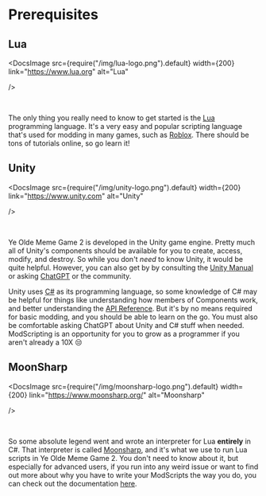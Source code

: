 
# Prerequisites

## Lua

<DocsImage
  src={require("/img/lua-logo.png").default}
  width={200}
  link="https://www.lua.org"
        alt="Lua"

/>

<br />

The only thing you really need to know to get started is the [Lua](https://www.lua.org/manual/5.4/manual.html) programming language. It's a very easy and popular scripting language that's used for modding in many games, such as [Roblox](https://www.roblox.com/). There should be tons of tutorials online, so go learn it!

## Unity

<DocsImage
  src={require("/img/unity-logo.png").default}
  width={200}
  link="https://www.unity.com"
        alt="Unity"

/>

<br />

Ye Olde Meme Game 2 is developed in the Unity game engine. Pretty much all of Unity's components should be available for you to create, access, modify, and destroy. So while you don't _need_ to know Unity, it would be quite helpful. However, you can also get by by consulting the [Unity Manual](https://docs.unity3d.com/Manual/index.html) or asking [ChatGPT](https://chat.openai.com/) or the community.

Unity uses [C#](https://learn.microsoft.com/en-us/dotnet/csharp/tour-of-csharp/) as its programming language, so some knowledge of C# may be helpful for things like understanding how members of Components work, and better understanding the [API Reference](/docs/guides/api-reference). But it's by no means required for basic modding, and you should be able to learn on the go. You must also be comfortable asking ChatGPT about Unity and C# stuff when needed. ModScripting is an opportunity for you to grow as a programmer if you aren't already a 10X 😒

## MoonSharp

<DocsImage
  src={require("/img/moonsharp-logo.png").default}
  width={200}
  link="https://www.moonsharp.org/"
  alt="Moonsharp"

/>

<br />

So some absolute legend went and wrote an interpreter for Lua **entirely** in C#. That interpreter is called [Moonsharp](https://www.moonsharp.org/), and it's what we use to run Lua scripts in Ye Olde Meme Game 2. You don't need to know about it, but especially for advanced users, if you run into any weird issue or want to find out more about why you have to write your ModScripts the way you do, you can check out the documentation [here](https://www.moonsharp.org/getting_started.html).
